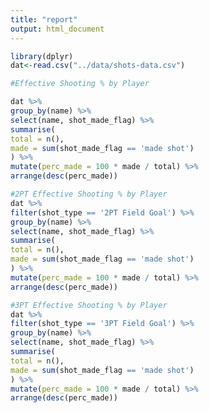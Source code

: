 ```yaml
---
title: "report"
output: html_document
---
```


```r
library(dplyr)
dat<-read.csv("../data/shots-data.csv")

#Effective Shooting % by Player

dat %>%
group_by(name) %>%
select(name, shot_made_flag) %>%
summarise(
total = n(),
made = sum(shot_made_flag == 'made shot')
) %>%
mutate(perc_made = 100 * made / total) %>%
arrange(desc(perc_made))

```
```r

#2PT Effective Shooting % by Player
dat %>%
filter(shot_type == '2PT Field Goal') %>%
group_by(name) %>%
select(name, shot_made_flag) %>%
summarise(
total = n(),
made = sum(shot_made_flag == 'made shot')
) %>%
mutate(perc_made = 100 * made / total) %>%
arrange(desc(perc_made))
```

```r
#3PT Effective Shooting % by Player
dat %>%
filter(shot_type == '3PT Field Goal') %>%
group_by(name) %>%
select(name, shot_made_flag) %>%
summarise(
total = n(),
made = sum(shot_made_flag == 'made shot')
) %>%
mutate(perc_made = 100 * made / total) %>%
arrange(desc(perc_made))
```

